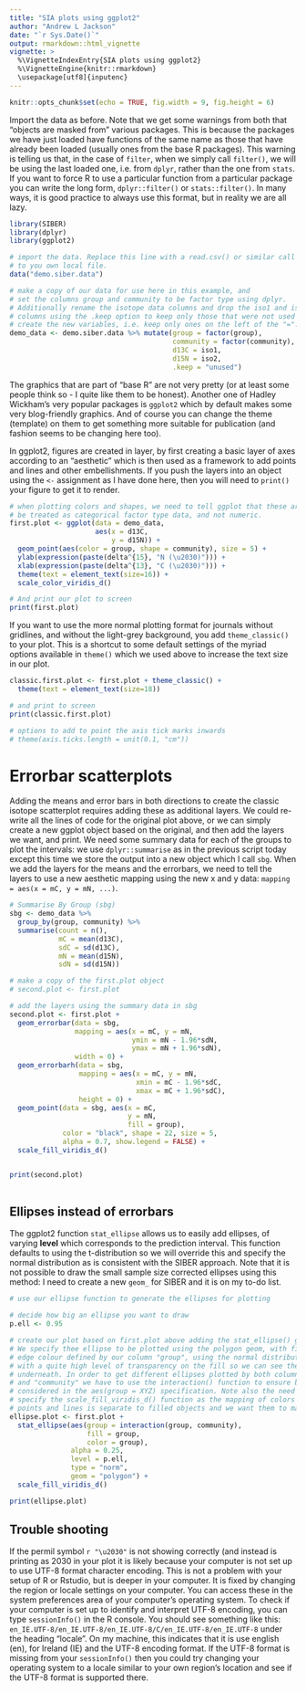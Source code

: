 ```yaml
---
title: "SIA plots using ggplot2"
author: "Andrew L Jackson"
date: "`r Sys.Date()`"
output: rmarkdown::html_vignette
vignette: >
  %\VignetteIndexEntry{SIA plots using ggplot2}
  %\VignetteEngine{knitr::rmarkdown}
  \usepackage[utf8]{inputenc}
---
```


```r
knitr::opts_chunk$set(echo = TRUE, fig.width = 9, fig.height = 6)
```

Import the data as before. Note that we get some warnings from both that "objects are masked from" various packages. This is because the packages we have just loaded have functions of the same name as those that have already been loaded (usually ones from the base R packages). This warning is telling us that, in the case of `filter`, when we simply call `filter()`, we will be using the last loaded one, i.e. from `dplyr`, rather than the one from `stats`. If you want to force R to use a particular function from a particular package you can write the long form, `dplyr::filter()` or `stats::filter()`. In many ways, it is good practice to always use this format, but in reality we are all lazy.

```r

library(SIBER)
library(dplyr)
library(ggplot2)

# import the data. Replace this line with a read.csv() or similar call
# to you own local file.
data("demo.siber.data")

# make a copy of our data for use here in this example, and 
# set the columns group and community to be factor type using dplyr.
# Additionally rename the isotope data columns and drop the iso1 and iso2
# columns using the .keep option to keep only those that were not used to 
# create the new variables, i.e. keep only ones on the left of the "=". 
demo_data <- demo.siber.data %>% mutate(group = factor(group), 
                                        community = factor(community),
                                        d13C = iso1, 
                                        d15N = iso2,
                                        .keep = "unused") 

```

The graphics that are part of "base R" are not very pretty (or at least some people think so - I quite like them to be honest). Another one of Hadley Wickham's very popular packages is `ggplot2` which by default makes some very blog-friendly graphics. And of course you can change the theme (template) on them to get something more suitable for publication (and fashion seems to be changing here too).

In ggplot2, figures are created in layer, by first creating a basic layer of axes according to an "aesthetic" which is then used as a framework to add points and lines and other embellishments. If you push the layers into an object using the `<-` assignment as I have done here, then you will need to `print()` your figure to get it to render.

```r

# when plotting colors and shapes, we need to tell ggplot that these are to 
# be treated as categorical factor type data, and not numeric.
first.plot <- ggplot(data = demo_data, 
                     aes(x = d13C, 
                         y = d15N)) + 
  geom_point(aes(color = group, shape = community), size = 5) +
  ylab(expression(paste(delta^{15}, "N (\u2030)"))) +
  xlab(expression(paste(delta^{13}, "C (\u2030)"))) + 
  theme(text = element_text(size=16)) + 
  scale_color_viridis_d()

# And print our plot to screen
print(first.plot)

```

If you want to use the more normal plotting format for journals without gridlines, and without the light-grey background, you add `theme_classic()` to your plot. This is a shortcut to some default settings of the myriad options available in `theme()` which we used above to increase the text size in our plot.

```r

classic.first.plot <- first.plot + theme_classic() + 
  theme(text = element_text(size=18))

# and print to screen
print(classic.first.plot)

# options to add to point the axis tick marks inwards
# theme(axis.ticks.length = unit(0.1, "cm"))
```


# Errorbar scatterplots

Adding the means and error bars in both directions to create the classic isotope scatterplot requires adding these as additional layers. We could re-write all the lines of code for the original plot above, or we can simply create a new ggplot object based on the original, and then add the layers we want, and print. We need some summary data for each of the groups to plot the intervals: we use `dplyr::summarise` as in the previous script today except this time we store the output into a new object which I call `sbg`. When we add the layers for the means and the errorbars, we need to tell the layers to use a new aesthetic mapping using the new x and y data: `mapping = aes(x = mC, y = mN, ...)`.

```r

# Summarise By Group (sbg)
sbg <- demo_data %>% 
  group_by(group, community) %>% 
  summarise(count = n(),
            mC = mean(d13C), 
            sdC = sd(d13C), 
            mN = mean(d15N), 
            sdN = sd(d15N))

# make a copy of the first.plot object
# second.plot <- first.plot

# add the layers using the summary data in sbg
second.plot <- first.plot +
  geom_errorbar(data = sbg, 
                mapping = aes(x = mC, y = mN,
                              ymin = mN - 1.96*sdN, 
                              ymax = mN + 1.96*sdN), 
                width = 0) +
  geom_errorbarh(data = sbg, 
                 mapping = aes(x = mC, y = mN,
                               xmin = mC - 1.96*sdC,
                               xmax = mC + 1.96*sdC),
                 height = 0) + 
  geom_point(data = sbg, aes(x = mC, 
                             y = mN,
                             fill = group), 
             color = "black", shape = 22, size = 5,
             alpha = 0.7, show.legend = FALSE) + 
  scale_fill_viridis_d()


print(second.plot)
  
```

## Ellipses instead of errorbars

The ggplot2 function `stat_ellipse` allows us to easily add ellipses, of varying **level** which corresponds to the prediction interval. This function defaults to using the t-distribution so we will override this and specify the normal distribution as is consistent with the SIBER approach. Note that it is not possible to draw the small sample size corrected ellipses using this method: I need to create a new `geom_` for SIBER and it is on my to-do list. 

```r
# use our ellipse function to generate the ellipses for plotting

# decide how big an ellipse you want to draw
p.ell <- 0.95

# create our plot based on first.plot above adding the stat_ellipse() geometry.
# We specify thee ellipse to be plotted using the polygon geom, with fill and
# edge colour defined by our column "group", using the normal distribution and
# with a quite high level of transparency on the fill so we can see the points
# underneath. In order to get different ellipses plotted by both columns "group"
# and "community" we have to use the interaction() function to ensure both are
# considered in the aes(group = XYZ) specification. Note also the need to
# specify the scale_fill_viridis_d() function as the mapping of colors for
# points and lines is separate to filled objects and we want them to match.
ellipse.plot <- first.plot + 
  stat_ellipse(aes(group = interaction(group, community), 
                   fill = group, 
                   color = group), 
               alpha = 0.25, 
               level = p.ell,
               type = "norm",
               geom = "polygon") + 
  scale_fill_viridis_d()

print(ellipse.plot)

```


## Trouble shooting

If the permil symbol `r "\u2030"` is not showing correctly (and instead is printing as $\text{\u2030}$ in your plot it is likely because your computer is not set up to use UTF-8 format character encoding. This is not a problem with your setup of R or Rstudio, but is deeper in your computer. It is fixed by changing the region or locale settings on your computer. You can access these in the system preferences area of your computer's operating system. To check if your computer is set up to identify and interpret UTF-8 encoding, you can type `sessionInfo()` in the R console. You should see something like this: `en_IE.UTF-8/en_IE.UTF-8/en_IE.UTF-8/C/en_IE.UTF-8/en_IE.UTF-8` under the heading "locale". On my machine, this indicates that it is use english (en), for Ireland (IE) and the UTF-8 encoding format. If the UTF-8 format is missing from your `sessionInfo()` then you could try changing your operating system to a locale similar to your own region's location and see if the UTF-8 format is supported there.




